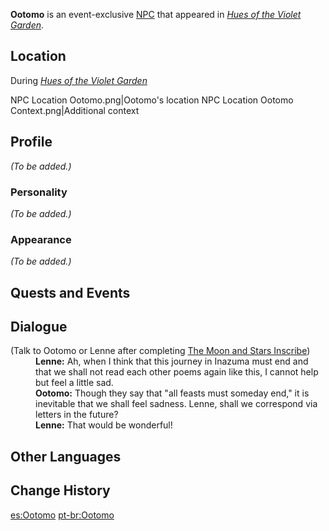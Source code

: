 {{Meta
<!-- Remove this template after adding the missing info -->
|missing_NPC_profile  = yes
}}
{{Character Infobox
|type             = Event NPC
|image            = NPC Ootomo.png
|region           = Inazuma
|affiliation      = 
|title            = 
}}
'''Ootomo''' is an event-exclusive [[NPC]] that appeared in ''[[Hues of the Violet Garden]]''.

==Location==
;During ''[[Hues of the Violet Garden]]''
<gallery>
NPC Location Ootomo.png|Ootomo's location
NPC Location Ootomo Context.png|Additional context
</gallery>

==Profile==
<!-- detailed story/lore information goes here -->
''(To be added.)''

===Personality===
''(To be added.)''

===Appearance===
''(To be added.)''

==Quests and Events==
{{Quests and Events}}

==Dialogue==
{{Dialogue start}}
;(Talk to Ootomo or Lenne after completing [[The Moon and Stars Inscribe]])
:'''Lenne:''' Ah, when I think that this journey in Inazuma must end and that we shall not read each other poems again like this, I cannot help but feel a little sad.
:'''Ootomo:''' Though they say that "all feasts must someday end," it is inevitable that we shall feel sadness. Lenne, shall we correspond via letters in the future?
:'''Lenne:''' That would be wonderful!
{{Dialogue end}}

==Other Languages==
{{Other Languages|default_hidden = 1
|en      = Ootomo
|zhs     = 大伴
|zhs_rm  = Dàbàn
|zht     = 大伴
|zht_rm  = Dàbàn
|ja      = 大伴
|ja_rm   = Ootomo
|ko      = 오오토모
|ko_rm   = Ootomo
|es      = Ootomo
|fr      = Ootomo
|ru      = Отомо
|th      = Ootomo
|vi      = Ootomo
|de      = Ootomo
|id      = Ootomo
|pt      = Ootomo
}}

==Change History==
{{Change History|2.6}}

[[es:Ootomo]]
[[pt-br:Ootomo]]
